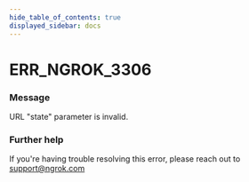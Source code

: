 ```yaml
---
hide_table_of_contents: true
displayed_sidebar: docs
---
```



# ERR_NGROK_3306

### Message

URL "state" parameter is invalid.

<ErrorDetails error="err_ngrok_3306" />

### Further help

If you're having trouble resolving this error, please reach out to [support@ngrok.com](mailto:support@ngrok.com?subject=Help%20with%20ERR_NGROK_3306)

